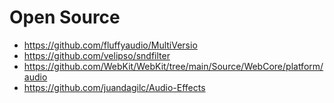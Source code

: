 # Open Source

- <https://github.com/fluffyaudio/MultiVersio>
- <https://github.com/velipso/sndfilter>
- <https://github.com/WebKit/WebKit/tree/main/Source/WebCore/platform/audio>
- <https://github.com/juandagilc/Audio-Effects>